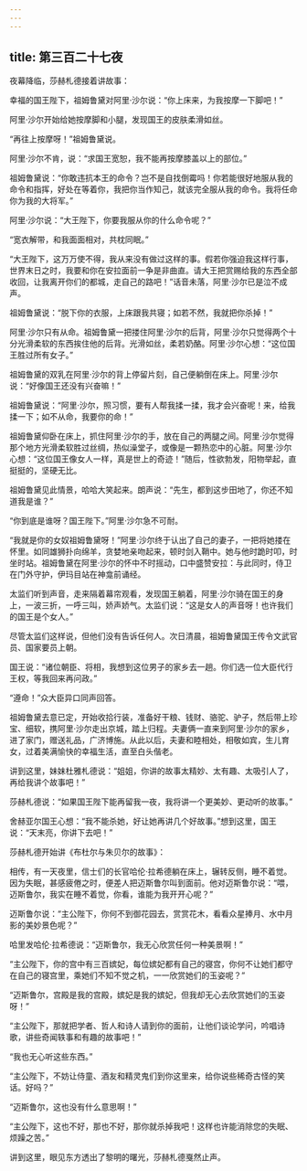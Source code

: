 ```yaml
---
---
---
```

title: 第三百二十七夜
---






夜幕降临，莎赫札德接着讲故事：





幸福的国王陛下，祖姆鲁黛对阿里·沙尔说：“你上床来，为我按摩一下脚吧！”

阿里·沙尔开始给她按摩脚和小腿，发现国王的皮肤柔滑如丝。

“再往上按摩呀！”祖姆鲁黛说。

阿里·沙尔不肯，说：“求国王宽恕，我不能再按摩膝盖以上的部位。”

祖姆鲁黛说：“你敢违抗本王的命令？岂不是自找倒霉吗！你若能很好地服从我的命令和指挥，好处在等着你，我把你当作知己，就该完全服从我的命令。我将任命你为我的大将军。”

阿里·沙尔说：“大王陛下，你要我服从你的什么命令呢？”

“宽衣解带，和我面面相对，共枕同眠。”

“大王陛下，这万万使不得，我从来没有做过这样的事。假若你强迫我这样行事，世界末日之时，我要和你在安拉面前一争是非曲直。请大王把赏赐给我的东西全部收回，让我离开你们的都城，走自己的路吧！”话音未落，阿里·沙尔已是泣不成声。

祖姆鲁黛说：“脱下你的衣服，上床跟我共寝；如若不然，我就把你杀掉！”

阿里·沙尔只有从命。祖姆鲁黛一把搂住阿里·沙尔的后背，阿里·沙尔只觉得两个十分光滑柔软的东西挨住他的后背。光滑如丝，柔若奶酪。阿里·沙尔心想：“这位国王胜过所有女子。”

祖姆鲁黛的双乳在阿里·沙尔的背上停留片刻，自己便躺倒在床上。阿里·沙尔说：“好像国王还没有兴奋嘛！”

祖姆鲁黛说：“阿里·沙尔，照习惯，要有人帮我揉一揉，我才会兴奋呢！来，给我揉一下；如不从命，我要你的命！”

祖姆鲁黛仰卧在床上，抓住阿里·沙尔的手，放在自己的两腿之间。阿里·沙尔觉得那个地方光滑柔软胜过丝绸，热似澡堂子，或像是一颗热恋中的心脏。阿里·沙尔心想：“这位国王像女人一样，真是世上的奇迹！”随后，性欲勃发，阳物举起，直挺挺的，坚硬无比。

祖姆鲁黛见此情景，哈哈大笑起来。朗声说：“先生，都到这步田地了，你还不知道我是谁？”

“你到底是谁呀？国王陛下。”阿里·沙尔急不可耐。

“我就是你的女奴祖姆鲁黛呀！”阿里·沙尔终于认出了自己的妻子，一把将她搂在怀里。如同雄狮扑向绵羊，贪婪地亲吻起来，顿时剑入鞘中。她与他时跪时叩，时坐时站。祖姆鲁黛在阿里·沙尔的怀中不时摇动，口中盛赞安拉：与此同时，侍卫在门外守护，伊玛目站在神龛前诵经。

太监们听到声音，走来隔着幕帘观看，发现国王躺着，阿里·沙尔骑在国王的身上，一波三折，一呼三叫，娇声娇气。太监们说：“这是女人的声音呀！也许我们的国王是个女人。”

尽管太监们这样说，但他们没有告诉任何人。次日清晨，祖姆鲁黛国王传令文武官员、国家要员上朝。

国王说：“诸位朝臣、将相，我想到这位男子的家乡去一趟。你们选一位大臣代行王权，等我回来再问政。”

“遵命！”众大臣异口同声回答。

祖姆鲁黛去意已定，开始收拾行装，准备好干粮、钱财、骆驼、驴子，然后带上珍宝、细软，携阿里·沙尔走出京城，踏上归程。夫妻俩一直来到阿里·沙尔的家乡，进了家门，赠送礼品，广济博施。从此以后，夫妻和睦相处，相敬如宾，生儿育女，过着美满愉快的幸福生活，直至白头偕老。





讲到这里，妹妹杜雅札德说：“姐姐，你讲的故事太精妙、太有趣、太吸引人了，再给我讲个故事吧！”

莎赫札德说：“如果国王陛下能再留我一夜，我将讲一个更美妙、更动听的故事。”

舍赫亚尔国王心想：“我不能杀她，好让她再讲几个好故事。”想到这里，国王说：“天末亮，你讲下去吧！”





莎赫札德开始讲《布杜尔与朱贝尔的故事》：

相传，有一天夜里，信士们的长官哈伦·拉希德躺在床上，辗转反侧，睡不着觉。因为失眠，甚感疲倦之时，便差人把迈斯鲁尔叫到面前。他对迈斯鲁尔说：“喂，迈斯鲁尔，我实在睡不着觉，你看，谁能为我开开心呢？”

迈斯鲁尔说：“主公陛下，你何不到御花园去，赏赏花木，看看众星捧月、水中月影的美妙景色呢？”

哈里发哈伦·拉希德说：“迈斯鲁尔，我无心欣赏任何一种美景啊！”

“主公陛下，你的宫中有三百嫔妃，每位嫔妃都有自己的寝宫，你何不让她们都守在自己的寝宫里，乘她们不知不觉之机，一一欣赏她们的玉姿呢？”

“迈斯鲁尔，宫殿是我的宫殿，嫔妃是我的嫔妃，但我却无心去欣赏她们的玉姿呀！”

“主公陛下，那就把学者、哲人和诗人请到你的面前，让他们谈论学问，吟唱诗歌，讲些奇闻轶事和有趣的故事吧！”

“我也无心听这些东西。”

“主公陛下，不妨让侍童、酒友和精灵鬼们到你这里来，给你说些稀奇古怪的笑话。好吗？”

“迈斯鲁尔，这也没有什么意思啊！”

“主公陛下，这也不好，那也不好，那你就杀掉我吧！这样也许能消除您的失眠、烦躁之苦。”





讲到这里，眼见东方透出了黎明的曙光，莎赫札德戛然止声。